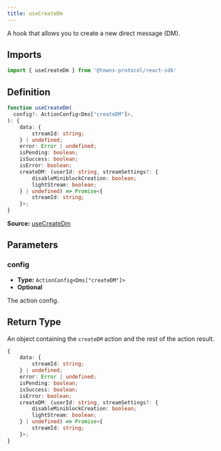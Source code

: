 ```yaml
---
title: useCreateDm
---
```

A hook that allows you to create a new direct message (DM).

## Imports

```ts
import { useCreateDm } from '@towns-protocol/react-sdk'
```

## Definition

```ts
function useCreateDm(
  config?: ActionConfig<Dms["createDM"]>,
): {
    data: {
        streamId: string;
    } | undefined;
    error: Error | undefined;
    isPending: boolean;
    isSuccess: boolean;
    isError: boolean;
    createDM: (userId: string, streamSettings?: {
        disableMiniblockCreation: boolean;
        lightStream: boolean;
    } | undefined) => Promise<{
        streamId: string;
    }>;
}
```

**Source:** [useCreateDm](https://github.com/towns-protocol/towns/blob/main/packages/react-sdk/src/useCreateDm.ts)

## Parameters

### config

- **Type:** `ActionConfig<Dms["createDM"]>`
- **Optional**

The action config.

## Return Type

An object containing the `createDM` action and the rest of the action result.

```ts
{
    data: {
        streamId: string;
    } | undefined;
    error: Error | undefined;
    isPending: boolean;
    isSuccess: boolean;
    isError: boolean;
    createDM: (userId: string, streamSettings?: {
        disableMiniblockCreation: boolean;
        lightStream: boolean;
    } | undefined) => Promise<{
        streamId: string;
    }>;
}
```
